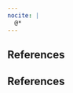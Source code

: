 ```yaml
---
nocite: |
  @*
---
```

::: {.content-visible when-format="html"}

# References {-}
<div id="refs"></div>

:::

::: {.content-visible when-format="pdf"}
# References

<div id="refs"></div>

:::
